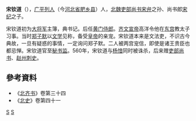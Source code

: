 '''宋钦道'''（{{bd|？||560年}}），[[广平郡|广平]][[列人县|列人]]（今[[河北省|河北省]][[肥乡县|肥乡县]]）人，[[北魏|北魏]][[吏部尚书|吏部尚书]][[宋弁|宋弁]]之孙、尚书郎[[宋纪|宋纪]]之子。

宋钦道初为[[大将军|大将军]]主簿，典书记。后任[[黄门侍郎|黄门侍郎]]。[[齐文宣帝|齐文宣帝]]高洋令他在[[东宫|东宫]]教太子习事。当时[[郑子默|郑子默]]以[[文学|文学]]见称，备受[[皇帝|皇帝]]的亲宠。宋钦道本来是文法吏，不识古今典故，一旦有疑惑的事情，一定询问郑子默。二人被两宫宠信，即使是诸王贵臣也都忌惮。宋钦道官至[[秘书监|秘书监]]。560年，宋钦道与[[杨愔|杨愔]]同时被诛杀，后来赠[[吏部尚书|吏部尚书]]、[[赵州|赵州]][[刺史|刺史]]。

== 參考資料 ==
* 《[[北齐书|北齐书]]》卷第三十四
* 《[[北史|北史]]》卷第四十一

[[Category:北齐官员|S]]
[[Category:广平宋氏|S]]